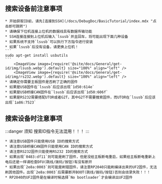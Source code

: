

## 搜索设备前注意事项

    * 开始获取ID前，请先[连接到SSH](/docs/DebugDoc/BasicTutorial/index.mdx "点击即可跳转") 
    * 请确保下位机连接上位机的数据线具有数据传输功能
    * SSH连接连接到上位机后输入`lsusb`并且回车，将可能出现下面几种设备
    * 如果系统不支持`lsusb`可以执行下方指令进行安装
    * 如果`lsusb`后没有设备，请更换上位机！
    ```
    sudo apt-get install usbutils
    ```
        <ImageView image={require('@site/docs/General/get-id/img/lsusb.webp').default} size="100%" align="left" />
        <ImageView image={require('@site/docs/General/get-id/img/rs232.webp').default} size="100%" align="left" />
    * 请确定你需要主板固件是否刷了正确的固件
    * 如果是USB固件在`lsusb`后应该出现`1d50:614e`
    * 如果是USB桥接CAN固件在`lsusb`后应该出现`1d50:606f`
    * 如果是RS232需要搭配UTOR或者G2T，其中G2T不需要搜索固件，而UTOR在`lsusb`后应该出现`1a86:7523`

## 搜索设备时注意事项

:::danger 须知
搜索ID指令无法混用！！！
:::

    * 请注意USB固件只能使用USB ID的搜索方式
    * 请注意USB桥接CAN固件只能使用CAN ID的搜索方式
    * 请注意RS232固件只能使用RS232 ID的搜索方式
    * 如果出现`0483:df11`则可能是刷了固件，但是没给主板断电重启，如果给主板断电重新上电后还是一样请检查DFU(跳线/拨码/按钮)有没有断开
    * 如果出现`2e8a:0003`则可能是刷错固件，请注意RP2040只能刷编译出来的UF2固件，无法刷其他固件。出现`2e8a:0003`后需要断开BOOT(跳线/拨码/按钮)否则会烧录失败！！！
    * RP2040的UF2固件是在编译时候选择`No bootloader`才会编译出UF2固件
